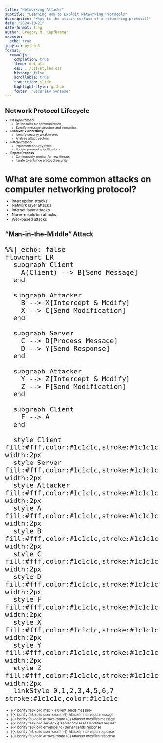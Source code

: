 ```yaml
---
title: "Networking Attacks"
subtitle: "Learning How to Exploit Networking Protocols"
description: "What is the attack surface of a networking protocol?"
date: "2024-10-21"
date-format: long
author: Gregory M. Kapfhammer
execute:
  echo: true
jupyter: python3
format:
  revealjs:
    completion: true
    theme: default
    css: ../css/styles.css
    history: false
    scrollable: true
    transition: slide
    highlight-style: github
    footer: "Security Synapse"
---
```



## Network Protocol Lifecycle

::: {.incremental style="margin-top: -0.5em; font-size: 0.725em;"}

- **Design Protocol**
  - Define rules for communication
  - Specify message structure and semantics

- **Discover Vulnerability**
  - Identify security weaknesses
  - Analyze attack vectors

- **Patch Protocol**
  - Implement security fixes
  - Update protocol specifications

- **Repeat Process**
  - Continuously monitor for new threats
  - Iterate to enhance protocol security

:::

# What are some common attacks on computer networking protocol?

::: {.fragment style="font-size: 0.9em; margin-top: -0.5em;"}

- Interception attacks
- Network layer attacks
- Internet layer attacks
- Name-resolution attacks
- Web-based attacks

:::

## "Man-in-the-Middle" Attack

::: {.fragment style="font-size: 1.85em;"}

```mermaid
%%| echo: false
flowchart LR
  subgraph Client
    A(Client) --> B[Send Message]
  end

  subgraph Attacker
    B --> X[Intercept & Modify]
    X --> C[Send Modification]
  end

  subgraph Server
    C --> D[Process Message]
    D --> Y[Send Response]
  end

  subgraph Attacker
    Y --> Z[Intercept & Modify]
    Z --> F[Send Modification]
  end

  subgraph Client
    F --> A
  end

  style Client fill:#fff,color:#1c1c1c,stroke:#1c1c1c,stroke-width:2px
  style Server fill:#fff,color:#1c1c1c,stroke:#1c1c1c,stroke-width:2px
  style Attacker fill:#fff,color:#1c1c1c,stroke:#1c1c1c,stroke-width:2px
  style A fill:#fff,color:#1c1c1c,stroke:#1c1c1c,stroke-width:2px
  style B fill:#fff,color:#1c1c1c,stroke:#1c1c1c,stroke-width:2px
  style C fill:#fff,color:#1c1c1c,stroke:#1c1c1c,stroke-width:2px
  style D fill:#fff,color:#1c1c1c,stroke:#1c1c1c,stroke-width:2px
  style F fill:#fff,color:#1c1c1c,stroke:#1c1c1c,stroke-width:2px
  style X fill:#fff,color:#1c1c1c,stroke:#1c1c1c,stroke-width:2px
  style Y fill:#fff,color:#1c1c1c,stroke:#1c1c1c,stroke-width:2px
  style Z fill:#fff,color:#1c1c1c,stroke:#1c1c1c,stroke-width:2px
  linkStyle 0,1,2,3,4,5,6,7 stroke:#1c1c1c,color:#1c1c1c
```

:::

::: {.incremental style="font-size: 0.785em; margin-top: -0.5em;"}

- {{< iconify fa6-solid map >}} Client sends message
- {{< iconify fa6-solid user-secret >}} Attacker intercepts message
- {{< iconify fa6-solid arrows-rotate >}} Attacker modifies message
- {{< iconify fa6-solid server >}} Server processes modified request
- {{< iconify fa6-solid envelope >}} Server sends response
- {{< iconify fa6-solid user-secret >}} Attacker intercepts response
- {{< iconify fa6-solid arrows-rotate >}} Attacker modifies response

:::


